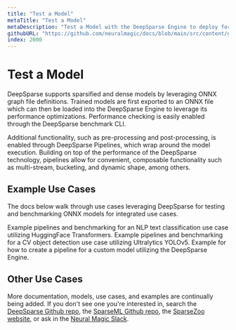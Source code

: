 ```yaml
---
title: "Test a Model"
metaTitle: "Test a Model"
metaDescription: "Test a Model with the DeepSparse Engine to deploy for faster and cheaper inference on CPUs"
githubURL: "https://github.com/neuralmagic/docs/blob/main/src/content/get-started/test-a-model.mdx"
index: 2000
---
```


# Test a Model

DeepSparse supports sparsified and dense models by leveraging ONNX graph file definitions.
Trained models are first exported to an ONNX file which can then be loaded into the DeepSparse Engine to leverage its performance optimizations.
Performance checking is easily enabled through the DeepSparse benchmark CLI.

Additional functionality, such as pre-processing and post-processing, is enabled through DeepSparse Pipelines, which wrap around the model execution.
Building on top of the performance of the DeepSparse technology, pipelines allow for convenient, composable functionality such as multi-stream, bucketing, and dynamic shape, among others.

## Example Use Cases

The docs below walk through use cases leveraging DeepSparse for testing and benchmarking ONNX models for integrated use cases.

<LinkCards>
  <LinkCard href="./nlp-text-classification" heading="NLP Text Classification">
    Example pipelines and benchmarking for an NLP text classification use case utilizing HuggingFace Transformers.
  </LinkCard>

  <LinkCard href="./cv-object-detection" heading="CV Object Detection">
    Example pipelines and benchmarking for a CV object detection use case utilizing Ultralytics YOLOv5.
  </LinkCard>

  <LinkCard href="./custom-pipeline" heading="Custom Pipeline">
    Example for how to create a pipeline for a custom model utilizing the DeepSparse Engine.
  </LinkCard>
</LinkCards>

## Other Use Cases

More documentation, models, use cases, and examples are continually being added.
If you don't see one you're interested in, search the [DeepSparse Github repo](https://github.com/neuralmagic/deepsparse), the [SparseML Github repo](https://github.com/neuralmagic/sparseml), the [SparseZoo website](https://sparsezoo.neuralmagic.com/), or ask in the [Neural Magic Slack](https://join.slack.com/t/discuss-neuralmagic/shared_invite/zt-q1a1cnvo-YBoICSIw3L1dmQpjBeDurQ).
